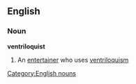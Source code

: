==English==
===Noun===
'''ventriloquist'''
#An [[entertainer]] who uses [[ventriloquism]]
[[Category:English nouns]]